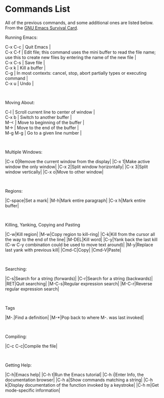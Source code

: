 # Commands List {.sec-resources}

All of the previous commands, and some additional ones are listed below. From the [GNU Emacs Survival Card](https://www.gnu.org/software/emacs/refcards/pdf/survival.pdf).

Running Emacs:

| C-x C-c | Quit Emacs |
| C-x C-f | Edit file; this command uses the mini buffer to read the file name; use this to create new files by entering the name of the new file |
| C-x C-s | Save file |
| C-x k | Kill a buffer |
| C-g | In most contexts: cancel, stop, abort partially types or executing command |
| C-x u | Undo |

<br>

Moving About:

| C-l | Scroll current line to center of window |
| C-x b | Switch to another buffer |
| M-\< | Move to beginning of the buffer |
| M-\> | Move to the end of the buffer |
| M-g M-g | Go to a given line number |

<br>

Multiple Windows:

|C-x 0|Remove the current window from the display|
|C-x 1|Make active window the only window|
|C-x 2|Split window horizontally|
|C-x 3|Split window vertically|
|C-x o|Move to other window|

<br>

Regions:

|C-space|Set a mark|
|M-h|Mark entire paragraph|
|C-x h|Mark entire buffer|

<br>

Killing, Yanking, Copying and Pasting

|C-w|Kill region|
|M-w|Copy region to kill-ring|
|C-k|Kill from the cursor all the way to the end of the line|
|M-DEL|Kill word|
|C-y|Yank back the last kill (C-w C-y combination could be used to move text around)|
|M-y|Replace last yank with previous kill|
|Cmd-C|Copy|
|Cmd-V|Paste|

<br>

Searching: 

|C-s|Search for a string (forwards)|
|C-r|Search for a string (backwards)|
|RET|Quit searching|
|M-C-s|Regular expression search|
|M-C-r|Reverse regular expression search|

<br>

Tags

|M-.|Find a definition|
|M-*|Pop back to where M-. was last invoked|

<br>

Compiling:

|C-c C-c|Compile the file|

<br>

Getting Help:

|C-h|Emacs help|
|C-h t|Run the Emacs tutorial|
|C-h i|Enter Info, the documentation browser|
|C-h a|Show commands matching a string|
|C-h k|Display documentation of the function invoked by a keystroke|
|C-h m|Get mode-specific information|






